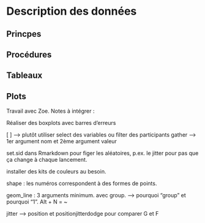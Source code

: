 # Description des données

## Princpes

## Procédures

## Tableaux

## Plots

Travail avec Zoe. Notes à intégrer : 

Réaliser des boxplots avec barres d'erreurs

[ ] --> plutôt utiliser select des variables ou filter des participants
gather --> 1er argument nom et 2ème argument valeur

set.sid dans Rmarkdown pour figer les aléatoires, p.ex. le jitter pour pas que ça change à chaque lancement.

installer des kits de couleurs au besoin.

shape : les numéros correspondent à des formes de points.

geom_line : 3 arguments minimum. avec group.
--> pourquoi "group" et pourquoi "1".
Alt + N = ~

jitter --> position et positionjitterdodge pour comparer G et F